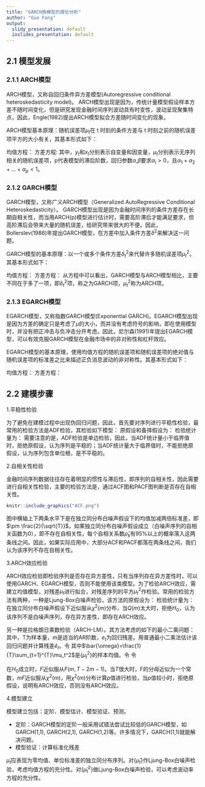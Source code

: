 ```yaml
---
title: "GARCH族模型的理论分析"
author: "Guo Fang"
output:
  slidy_presentation: default
  ioslides_presentation: default
---
```

## 2.1 模型发展
### 2.1.1 ARCH模型
ARCH模型，又称自回归条件异方差模型(Autoregressive conditional heteroskedasticity model)。
ARCH模型出现是因为，传统计量模型假设样本方差不随时间变化，但是研究发现金融时间序列波动具有时变性，波动呈现聚集特点，因此，Engle(1982)提出ARCH模型拟合方差随时间变化的现象。

ARCH模型基本原理：随机误差项$\mu_t$在 t 时刻的条件方差与 t 时刻之前的随机误差项平方的大小有关，其基本形式如下：

均值方程：
\begin{align}
    y_t = x_t\rho+\mu_t,\mu_t \sim N(0,\delta_t^2)
\end{align}
方差方程:
\begin{align}
    \delta_t^2 = E(\mu_t^2|\mu_{t-1},\mu_{t-2},...) = \omega_0+\alpha_1\mu_{t-1}^2+...+\alpha_p\mu_{t-p}^2 = \omega_0+\sum_{i=1}^p\alpha_i\mu_{t-i}^2
\end{align}
其中，$y_t$和$x_t$分别表示自变量和因变量，$\mu_t$分别表示无序列相关的随机误差项，p代表模型的滞后阶数，回归参数$\alpha$,$\beta$要求$\alpha_i>0$，且$\alpha_1+\alpha_2+...+\alpha_p<1$。

### 2.1.2 GARCH模型
GARCH模型，又称广义ARCH模型（Generalized AutoRegressive Conditional Heteroskedasticity）。
GARCH模型出现是因为金融时间序列的条件方差存在长期自相关性，而当用ARCH(p)模型进行估计时，需要高阶滞后才能满足要求，但高阶滞后会带来大量的随机误差，给研究带来很大的不便。因此，Bollerslev(1986)年提出GARCH模型，在方差中加入条件方差$\delta^2$来解决这一问题。

GARCH模型的基本原理：以一个或多个条件方差$\delta_t^2$来代替许多随机误差项$\mu_t^2$。其基本形式如下：

均值方程：
\begin{align}
    y_t = x_t\rho+\mu_t,\mu_t \sim N(0,\delta_t^2)
\end{align}
方差方程：
\begin{align}
    \delta_t^2 = E(\mu_t^2|\mu_{t-1},\mu_{t-2},...;\delta_{t-1},\delta_{t-2}...) = \omega_0+\sum_{i=1}^p\alpha_i\mu_{t-i}^2+\sum_{j=1}^q\beta_j\delta_{t-j}^2
\end{align}
从方程中可以看出，GARCH模型与ARCH模型相比，主要不同在于多了一项，即$\delta_t^2$项，称之为GARCH项，$\mu_t^2$称为ARCH项。

### 2.1.3 EGARCH模型
EGARCH模型，又称指数GARCH模型(Exponential GARCH)。EGARCH模型出现是因为方差的确定只是考虑了$\mu$的大小，而并没有考虑符号的影响，即在使用模型时，并没有把正冲击与负冲击分开考虑。因此，尼尔森(1991)年提出EGARCH模型，可以有效克服GARCH模型在金融市场中的非对称性和杠杆效应。

EGARCH模型的基本原理，使用均值方程的随机误差项和随机误差项的绝对值与随机误差项的标准差之比来描述正负消息波动的非对称性。其基本形式如下：

均值方程：
\begin{align}
    y_t = x_t\rho+\mu_t,\mu_t \sim N(0,\delta_t^2)
\end{align}
方差方程：
\begin{align}
    In\delta_t^2 = \omega_0+\sum_{i=1}^p\alpha_i\frac{|\mu_{t-i}|}{\delta_i}+\sum_{i=1}^p\gamma_i\frac{\mu_{t-i}}{\delta_i}+\sum_{j=1}^q\beta_j In\delta_{t-j}^2
\end{align}

## 2.2 建模步骤
1.平稳性检验

为了避免在建模过程中出现伪回归问题，因此，首先要对序列进行平稳性检验，最常用的检验方法是ADF检验，其检验如下模型：
\begin{align}
    X_t = c_t+\beta X_{t-1}+\sum_{j=1}^{p-1}\phi_j\Delta X_{t-j}+e_t
\end{align}
原假设和备择假设为：
\begin{align}
    H_0 : \beta=0\longleftrightarrow H_1 : \beta < 0
\end{align}
检验统计量为：
\begin{align}
    ADF = \frac{\hat{\beta}}{SE(\hat{\beta)}}
\end{align}
需要注意的是，ADF检验是单边检验，因此，当ADF统计量小于临界值时，拒绝原假设，认为序列是平稳的；当ADF统计量大于临界值时，不能拒绝原假设，认为序列包含单位根，是不平稳的。

2.自相关性检验

金融时间序列数据往往存在着明显的惯性与滞后性，即序列的自相关性，因此需要进行自相关性检验，主要的检验方法是，通过ACF图和PACF图判断是否存在自相关性。
```R
knitr::include_graphics("ACF.png")
```

图中横轴上下两条水平下是在独立同分布白噪声假设下的均值加减两倍标准差，即$\pm \frac{2}{\sqrt{T}}$，如果独立同分布白噪声假设成立（白噪声序列的自相关函数为0），即不存在自相关性，每个自相关系数$\hat{\rho}_k$有95%以上的概率落入这两条线之间。因此，如果实际应用中，大部分ACF和PACF都落在两条线之间，我们认为该序列不存在自相关性。

3.ARCH效应检验

ARCH效应检验即检验序列是否存在异方差性，只有当序列存在异方差性时，可以使用GARCH、EGARCH模型，否则不能使用该类模型。为了检验ARCH效应，需建立均值模型，对残差$\mu_t$进行拟合，对残差序列的平方$\mu_t^2$作检验。常用的检验方法有两种，一种是Ljung-Box白噪声检验，该方法的原假设为：
\begin{align}
    H_0:\rho_k =0,k=1,2,...
\end{align}
检验统计量为：
\begin{align}
    Q(m)=T(T+2)\sum_{j=1}^{m}\frac{\hat{\rho}_j^2}{T-j}
\end{align}
在独立同分布白噪声假设下近似服从$\chi^2(m)$分布，当$Q(m)$太大时，拒绝$H_0$，认为该序列不是白噪声序列，存在异方差性，即存在ARCH效应。

另一种是拉格朗日乘数检验（ARCH-LM）。其方法考虑的如下的最小二乘问题：
\begin{align}
    \mu_t^2=\alpha_0+\alpha_1\mu_{t-1}^2+...+\alpha_m\mu_{t-m}^2+e_t,t=m+1,...,T
\end{align}
其中，T为样本量，m是适当的AR阶数，$e_t$为回归残差。用普通最小二乘法估计该回归问题并计算残差$\hat{e}_t$。令
\begin{align}
    SSR_0=\sum_{t=m+1}^T(\mu_t^2-\bar{\omega})^2
\end{align}
其中$\bar{\omega}=\frac{1}{T}\sum_{t=1}^{T}\mu_t^2$是{$\mu_t^2$}的样本均值。令
\begin{align}
    SSR_1=\sum_{t=m+1}^T\hat{e}_t^2
\end{align}
令
\begin{align}
    F=\frac{(SSR_0-SSR_1)/m}{SSR_1/(T-2m-1)}
\end{align}

在$H_0$成立时，$F$近似服从$F(m,T-2m-1)$。当$T$很大时，F的分母近似为一个常数，$mF$近似服从$\chi^2(m)$，用$\chi^2(m)$分布计算$p$值进行检验，当$p$值较小时，拒绝原假设，说明有ARCH效应，否则没有ARCH效应。

4.模型建立

模型建立包括：定阶、模型估计、模型验证、预测。

+ 定阶：GARCH模型的定阶一般采用试错法尝试比较低的GARCH模型，如GARCH(1,1), GARCH(2,1), GARCH(1,2)等。许多情况下，GARCH(1,1)就能解决问题。
+ 模型验证：计算标准化残差
\begin{align}
    \hat{\mu}_t=\frac{\mu_t}{\delta_t}
\end{align}

$\hat{\mu}_t$应表现为零均值、单位标准差的独立同分布序列。对{$\hat{\mu}_t$}作Ljung-Box白噪声检验，考虑均值方程的充分性。对{$\hat{\mu}_t^2$}做Ljung-Box白噪声检验，可以考虑波动率方程的充分性。












